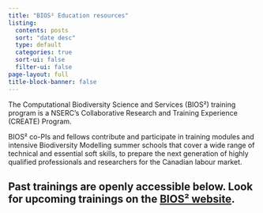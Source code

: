 ```yaml
---
title: "BIOS² Education resources"
listing:
  contents: posts
  sort: "date desc"
  type: default
  categories: true
  sort-ui: false
  filter-ui: false
page-layout: full
title-block-banner: false
---
```


The Computational Biodiversity Science and Services (BIOS²) training program is a NSERC’s Collaborative Research and Training Experience (CREATE) Program. 

BIOS² co-PIs and fellows contribute and participate in training modules and intensive Biodiversity Modelling summer schools that cover a wide range of technical and essential soft skills, to prepare the next generation of highly qualified professionals and researchers for the Canadian labour market. 

Past trainings are openly accessible below. Look for upcoming trainings on the [BIOS² website](https://bios2.usherbrooke.ca/category/training-events/). 
---

